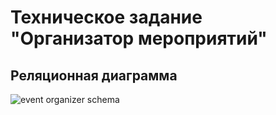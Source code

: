 # Техническое задание "Организатор мероприятий"

## Реляционная диаграмма

![event organizer schema](./resources/event-organizer-schema.svg)

